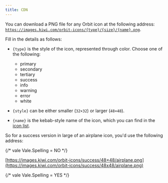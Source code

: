 ```yaml
---
title: CDN
---
```


You can download a PNG file for any Orbit icon at the following address:
[`https://images.kiwi.com/orbit-icons/{type}/{size}/{name}.png`](https://images.kiwi.com/orbit-icons/success/32x32/airplane.png).

Fill in the details as follows:

- `{type}` is the style of the icon, represented through color. Choose one of the following:

  - primary
  - secondary
  - tertiary
  - success
  - info
  - warning
  - error
  - white

- `{style}` can be either smaller (`32×32`) or larger (`48×48`).
- `{name}` is the kebab-style name of the icon, which you can find in the [icon list](/foundation/icons/#list-of-icons).

So for a success version in large of an airplane icon, you'd use the following address:

{/* vale Vale.Spelling = NO */}

[https://images.kiwi.com/orbit-icons/success/48×48/airplane.png](https://images.kiwi.com/orbit-icons/success/48x48/airplane.png)

{/* vale Vale.Spelling = YES */}
